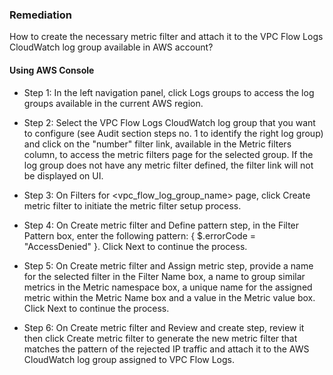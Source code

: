 ### Remediation

How to create the necessary metric filter and attach it to the VPC Flow Logs CloudWatch log group available in AWS account?

#### Using AWS Console

- Step 1: In the left navigation panel, click Logs groups to access the log groups available in the current AWS region.

- Step 2: Select the VPC Flow Logs CloudWatch log group that you want to configure (see Audit section steps no. 1 to identify the right log group) and click on the "number" filter link, available in the Metric filters column, to access the metric filters page for the selected group. If the log group does not have any metric filter defined, the filter link will not be displayed on UI.

- Step 3: On Filters for <vpc_flow_log_group_name> page, click Create metric filter to initiate the metric filter setup process.

- Step 4: On Create metric filter and Define pattern step, in the Filter Pattern box, enter the following pattern: { $.errorCode = "AccessDenied" }. Click Next to continue the process.

- Step 5: On Create metric filter and Assign metric step, provide a name for the selected filter in the Filter Name box, a name to group similar metrics in the Metric namespace box, a unique name for the assigned metric within the Metric Name box and a value in the Metric value box. Click Next to continue the process.

- Step 6: On Create metric filter and Review and create step, review it then click Create metric filter to generate the new metric filter that matches the pattern of the rejected IP traffic and attach it to the AWS CloudWatch log group assigned to VPC Flow Logs.
